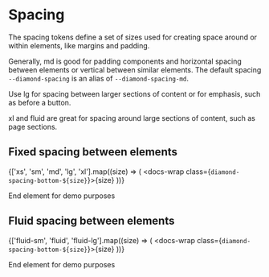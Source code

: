 
<Meta title="Docs/Tokens/Spacing" />

# Spacing

The spacing tokens define a set of sizes used for creating space around or within elements, like margins and padding.

Generally, md is good for padding components and horizontal spacing between elements or vertical between similar elements. The default spacing `--diamond-spacing` is an alias of `--diamond-spacing-md`.

Use lg for spacing between larger sections of content or for emphasis, such as before a button.

xl and fluid are great for spacing around large sections of content, such as page sections.

<docs-token-table code={code}></docs-token-table>

## Fixed spacing between elements

{['xs', 'sm', 'md', 'lg', 'xl'].map((size) => (
  <docs-wrap class={`diamond-spacing-bottom-${size}`}>{size}</docs-wrap>
))}

<docs-wrap class="diamond-spacing-bottom-lg">End element for demo purposes</docs-wrap>

## Fluid spacing between elements

{['fluid-sm', 'fluid', 'fluid-lg'].map((size) => (
  <docs-wrap class={`diamond-spacing-bottom-${size}`}>{size}</docs-wrap>
))}

<docs-wrap class="diamond-spacing-bottom-lg">End element for demo purposes</docs-wrap>

